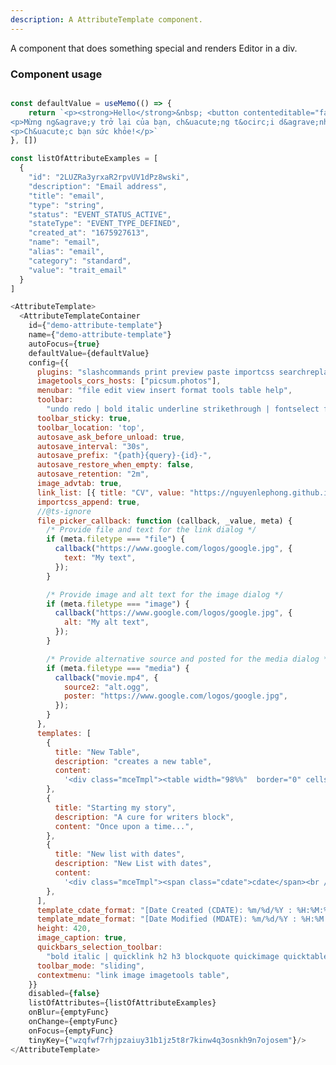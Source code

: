 ```yaml
---
description: A AttributeTemplate component.
---
```



A component that does something special and renders Editor in a div.

### Component usage
```js

const defaultValue = useMemo(() => {
    return `<p><strong>Hello</strong>&nbsp; <button contenteditable="false" id="17z1w2" data-attribute-id="2LUZRabQxCIIm3JCOvydlT6x4XN" class="btn-attr-template standard"> <span>first_name</span> <span contenteditable="false" class="btn-close" style="cursor: pointer;" onclick="document.getElementById('17z1w2').remove()"> <i class="fa-solid fa-xmark-large" style="--fa-pull-margin: 4px; --fa-primary-color: #fff; --fa-inverse: #fff; color: #fff !important;"></i> </span> </button> &nbsp;</p>
<p>Mừng ng&agrave;y trở lại của bạn, ch&uacute;ng t&ocirc;i d&agrave;nh tặng bạn <strong><em>voucher</em></strong> c&oacute; gi&aacute; trị hơn <strong>300.000 <em>VND</em></strong>. Bạn h&atilde;y kiểm trả hộp thư email&nbsp; <button contenteditable="false" id="fl5n8u" data-attribute-id="2LUZRa3yrxaR2rpvUV1dPz8wski" class="btn-attr-template standard"> <span>email</span> <span contenteditable="false" class="btn-close" style="cursor: pointer;" onclick="document.getElementById('fl5n8u').remove()"> <i class="fa-solid fa-xmark-large" style="--fa-pull-margin: 4px; --fa-primary-color: #fff; --fa-inverse: #fff; color: #fff !important;"></i> </span> </button>&nbsp; để nhận&nbsp; <button contenteditable="false" id="jgpefd" data-attribute-id="voucher" class="btn-attr-template catalog"> <span>Voucher</span> <span contenteditable="false" class="btn-close" style="cursor: pointer;" onclick="document.getElementById('jgpefd').remove()"> <i class="fa-solid fa-xmark-large" style="--fa-pull-margin: 4px; --fa-primary-color: #fff; --fa-inverse: #fff; color: #fff !important;"></i> </span> </button>&nbsp; nh&eacute;.</p>
<p>Ch&uacute;c bạn sức khỏe!</p>`
}, [])

const listOfAttributeExamples = [
  {
    "id": "2LUZRa3yrxaR2rpvUV1dPz8wski",
    "description": "Email address",
    "title": "email",
    "type": "string",
    "status": "EVENT_STATUS_ACTIVE",
    "stateType": "EVENT_TYPE_DEFINED",
    "created_at": "1675927613",
    "name": "email",
    "alias": "email",
    "category": "standard",
    "value": "trait_email"
  }
]

<AttributeTemplate>
  <AttributeTemplateContainer
    id={"demo-attribute-template"}
    name={"demo-attribute-template"}
    autoFocus={true}
    defaultValue={defaultValue}
    config={{
      plugins: "slashcommands print preview paste importcss searchreplace autolink autosave save directionality code visualblocks visualchars fullscreen image link media template codesample table charmap hr pagebreak nonbreaking anchor toc insertdatetime advlist lists imagetools textpattern noneditable help charmap quickbars emoticons",
      imagetools_cors_hosts: ["picsum.photos"],
      menubar: "file edit view insert format tools table help",
      toolbar:
        "undo redo | bold italic underline strikethrough | fontselect fontsizeselect formatselect | alignleft aligncenter alignright alignjustify | outdent indent |  numlist bullist | forecolor backcolor removeformat | pagebreak | charmap emoticons | fullscreen  preview save print | insertfile image media template link anchor codesample | ltr rtl",
      toolbar_sticky: true,
      toolbar_location: 'top',
      autosave_ask_before_unload: true,
      autosave_interval: "30s",
      autosave_prefix: "{path}{query}-{id}-",
      autosave_restore_when_empty: false,
      autosave_retention: "2m",
      image_advtab: true,
      link_list: [{ title: "CV", value: "https://nguyenlephong.github.io" }],
      importcss_append: true,
      //@ts-ignore
      file_picker_callback: function (callback, _value, meta) {
        /* Provide file and text for the link dialog */
        if (meta.filetype === "file") {
          callback("https://www.google.com/logos/google.jpg", {
            text: "My text",
          });
        }

        /* Provide image and alt text for the image dialog */
        if (meta.filetype === "image") {
          callback("https://www.google.com/logos/google.jpg", {
            alt: "My alt text",
          });
        }

        /* Provide alternative source and posted for the media dialog */
        if (meta.filetype === "media") {
          callback("movie.mp4", {
            source2: "alt.ogg",
            poster: "https://www.google.com/logos/google.jpg",
          });
        }
      },
      templates: [
        {
          title: "New Table",
          description: "creates a new table",
          content:
            '<div class="mceTmpl"><table width="98%%"  border="0" cellspacing="0" cellpadding="0"><tr><th scope="col"> </th><th scope="col"> </th></tr><tr><td> </td><td> </td></tr></table></div>',
        },
        {
          title: "Starting my story",
          description: "A cure for writers block",
          content: "Once upon a time...",
        },
        {
          title: "New list with dates",
          description: "New List with dates",
          content:
            '<div class="mceTmpl"><span class="cdate">cdate</span><br /><span class="mdate">mdate</span><h2>My List</h2><ul><li></li><li></li></ul></div>',
        },
      ],
      template_cdate_format: "[Date Created (CDATE): %m/%d/%Y : %H:%M:%S]",
      template_mdate_format: "[Date Modified (MDATE): %m/%d/%Y : %H:%M:%S]",
      height: 420,
      image_caption: true,
      quickbars_selection_toolbar:
        "bold italic | quicklink h2 h3 blockquote quickimage quicktable",
      toolbar_mode: "sliding",
      contextmenu: "link image imagetools table",
    }}
    disabled={false}
    listOfAttributes={listOfAttributeExamples}
    onBlur={emptyFunc}
    onChange={emptyFunc}
    onFocus={emptyFunc}
    tinyKey={"wzqfwf7rhjpzaiuy31b1jz5t8r7kinw4q3osnkh9n7ojosem"}/>
</AttributeTemplate>
```